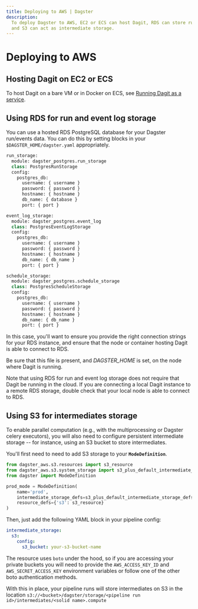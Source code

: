 ```yaml
---
title: Deploying to AWS | Dagster
description:
  To deploy Dagster to AWS, EC2 or ECS can host Dagit, RDS can store runs and events,
  and S3 can act as intermediate storage.
---
```


# Deploying to AWS

## Hosting Dagit on EC2 or ECS

To host Dagit on a bare VM or in Docker on ECS, see [Running Dagit as a
service](/deploying/local).

## Using RDS for run and event log storage

You can use a hosted RDS PostgreSQL database for your Dagster run/events
data. You can do this by setting blocks in your
`$DAGSTER_HOME/dagster.yaml` appropriately.

```python file=/deploying/dagster-pg.yaml
run_storage:
  module: dagster_postgres.run_storage
  class: PostgresRunStorage
  config:
    postgres_db:
      username: { username }
      password: { password }
      hostname: { hostname }
      db_name: { database }
      port: { port }

event_log_storage:
  module: dagster_postgres.event_log
  class: PostgresEventLogStorage
  config:
    postgres_db:
      username: { username }
      password: { password }
      hostname: { hostname }
      db_name: { db_name }
      port: { port }

schedule_storage:
  module: dagster_postgres.schedule_storage
  class: PostgresScheduleStorage
  config:
    postgres_db:
      username: { username }
      password: { password }
      hostname: { hostname }
      db_name: { db_name }
      port: { port }
```

In this case, you'll want to ensure you provide the right connection
strings for your RDS instance, and ensure that the node or container
hosting Dagit is able to connect to RDS.

Be sure that this file is present, and _DAGSTER_HOME_ is
set, on the node where Dagit is running.

Note that using RDS for run and event log storage does not require that
Dagit be running in the cloud. If you are connecting a local Dagit
instance to a remote RDS storage, double check that your local node is
able to connect to RDS.

## Using S3 for intermediates storage

To enable parallel computation (e.g., with the multiprocessing or
Dagster celery executors), you will also need to configure persistent
intermediate storage -- for instance, using an S3 bucket to store
intermediates.

You'll first need to need to add S3 storage to your **`ModeDefinition`**.

```python
from dagster_aws.s3.resources import s3_resource
from dagster_aws.s3.system_storage import s3_plus_default_intermediate_storage_defs
from dagster import ModeDefinition

prod_mode = ModeDefinition(
    name='prod',
    intermediate_storage_defs=s3_plus_default_intermediate_storage_defs,
    resource_defs={'s3': s3_resource}
)
```

Then, just add the following YAML block in your pipeline config:

```yaml
intermediate_storage:
  s3:
    config:
      s3_bucket: your-s3-bucket-name
```

The resource uses `boto` under the hood, so if you are accessing your private buckets you will
need to provide the `AWS_ACCESS_KEY_ID` and `AWS_SECRET_ACCESS_KEY` environment variables
or follow one of the other boto authentication methods.

With this in place, your pipeline runs will store intermediates on S3 in
the location
`s3://<bucket>/dagster/storage/<pipeline run id>/intermediates/<solid name>.compute`
